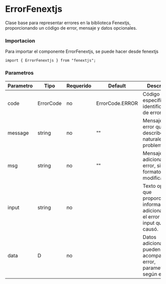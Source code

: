 # ErrorFenextjs

Clase base para representar errores en la biblioteca Fenextjs, proporcionando un código de error, mensaje y datos opcionales.

### Importacion

Para importar el componente ErrorFenextjs, se puede hacer desde fenextjs

```tsx copy
import { ErrorFenextjs } from "fenextjs";
```

### Parametros

| Parametro | Tipo | Requerido | Default | Descripcion |
| --------- | ---- | --------- | ------- | ----------- |
| code | ErrorCode | no | ErrorCode.ERROR | Código de error específico que identifica el tipo de error. |
| message | string | no | "" | Mensaje de error que describe la naturaleza del problema. |
| msg | string | no | "" | Mensaje adicional del error, sin formato ni modificación. |
| input | string | no |  | Texto opcional que proporciona información adicional sobre el error o el input que lo causó. |
| data | D | no |  | Datos adicionales que pueden acompañar al error, parametrizables según el tipo `D`. |
